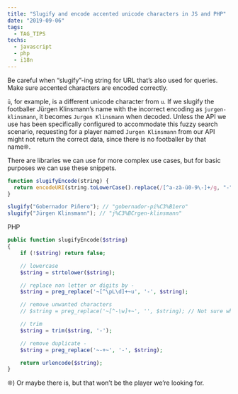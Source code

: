 ```yaml
---
title: "Slugify and encode accented unicode characters in JS and PHP"
date: "2019-09-06"
tags:
  - TAG_TIPS
techs:
  - javascript
  - php
  - i18n
---
```


Be careful when “slugify”-ing string for URL that’s also used for queries. Make sure accented characters are encoded correctly.

`ü`, for example, is a different unicode character from `u`. If we slugify the footballer Jürgen Klinsmann’s name with the incorrect encoding as `jurgen-klinsmann`, it becomes `Jurgen Klinsmann` when decoded. Unless the API we use has been specifically configured to accommodate this fuzzy search scenario, requesting for a player named `Jurgen Klinsmann` from our API might not return the correct data, since there is no footballer by that name❊.

There are libraries we can use for more complex use cases, but for basic purposes we can use these snippets.

```js
function slugifyEncode(string) {
  return encodeURI(string.toLowerCase().replace(/[^a-zà-ü0-9\-]+/g, "-"));
}

slugify("Gobernador Piñero"); // "gobernador-pi%C3%B1ero"
slugify("Jürgen Klinsmann"); // "j%C3%BCrgen-klinsmann"
```

PHP

```php
public function slugifyEncode($string)
{
	if (!$string) return false;

	// lowercase
	$string = strtolower($string);

	// replace non letter or digits by -
	$string = preg_replace('~[^\pL\d]+~u', '-', $string);

	// remove unwanted characters
	// $string = preg_replace('~[^-\w]+~', '', $string); // Not sure what this does, try at your own risk. 😛

	// trim
	$string = trim($string, '-');

	// remove duplicate -
	$string = preg_replace('~-+~', '-', $string);

	return urlencode($string);
}
```

<aside>
  ❊) Or maybe there is, but that won’t be the player we’re looking for.
</aside>
